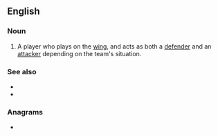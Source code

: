 {{also|wingback|wing back}}
==English==

===Noun===
{{en-noun|head=[[wing]]-[[back]]}}

# {{lb|en|soccer}} A player who plays on the [[wing]], and acts as both a [[defender]] and an [[attacker]] depending on the team's situation.

===See also===
* {{l|en|centre-back}}
* {{l|en|full-back}}

===Anagrams===
* {{anagrams|en|a=abcgiknw|backwing}}